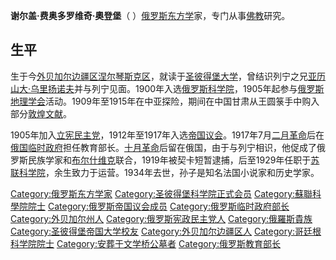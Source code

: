 '''谢尔盖·费奥多罗维奇·奧登堡'''（{{lang-ru|Серге́й Фёдорович Ольденбу́рг}}  {{bd|1863年|9月26日|1934年|2月28日}}）[[俄罗斯|俄罗斯]][[东方学|东方学]]家，专门从事[[佛教|佛教]]研究。

==生平==
生于今[[外贝加尔边疆区|外贝加尔边疆区]][[涅尔琴斯克区|涅尔琴斯克区]]，就读于[[圣彼得堡国立大学|圣彼得堡大学]]，曾结识列宁之兄[[亚历山大·伊里奇·乌里扬诺夫|亚历山大·乌里扬诺夫]]并与列宁见面。1900年入选[[俄罗斯科学院|俄罗斯科学院]]，1905年起参与[[俄罗斯地理学会|俄罗斯地理学会]]活动。1909年至1915年在中亚探险，期间在中国甘肃从王圆箓手中购入部分[[敦煌文献|敦煌文献]]。

1905年加入[[立宪民主党_(俄罗斯)|立宪民主党]]，1912年至1917年入选[[帝国议会_(俄罗斯)|帝国议会]]。1917年7月[[二月革命|二月革命]]后在[[俄国临时政府|俄国临时政府]]担任教育部长。[[十月革命|十月革命]]后留在俄国，由于与列宁相识，他促成了俄罗斯民族学家和[[布尔什维克|布尔什维克]]联合，1919年被契卡短暂逮捕，后至1929年任职于[[苏联科学院|苏联科学院]]，余生致力于运营{{le|俄罗斯科学院东方研究所|Institute of Oriental Studies of the Russian Academy of Sciences|苏联东方研究所}}。1934年去世，孙子{{le|佐伊·奥尔登堡|Zoé Oldenbourg}}是知名法国小说家和历史学家。

[[Category:俄罗斯东方学家|Category:俄罗斯东方学家]]
[[Category:圣彼得堡科学院正式会员|Category:圣彼得堡科学院正式会员]]
[[Category:蘇聯科學院院士|Category:蘇聯科學院院士]]
[[Category:俄罗斯帝国议会成员|Category:俄罗斯帝国议会成员]]
[[Category:俄罗斯临时政府部长|Category:俄罗斯临时政府部长]]
[[Category:外贝加尔州人|Category:外贝加尔州人]]
[[Category:俄罗斯宪政民主党人|Category:俄罗斯宪政民主党人]]
[[Category:俄羅斯貴族|Category:俄羅斯貴族]]
[[Category:圣彼得堡帝国大学校友|Category:圣彼得堡帝国大学校友]]
[[Category:外贝加尔边疆区人|Category:外贝加尔边疆区人]]
[[Category:哥廷根科学院院士|Category:哥廷根科学院院士]]
[[Category:安葬于文学桥公墓者|Category:安葬于文学桥公墓者]]
[[Category:俄罗斯教育部长|Category:俄罗斯教育部长]]
